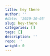 ```yaml
---
title: hey there
author: ''
#date: '2020-10-05'
slug: hey-there
categories: []
tags: []
description: ''
repo: ''
weight: 0
---
```

